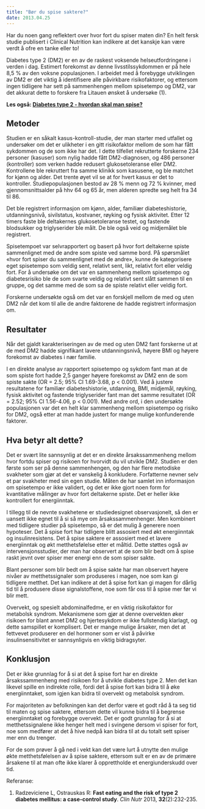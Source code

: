 ```yaml
---
title: "Bør du spise saktere?"
date: 2013.04.25
---
```


Har du noen gang reflektert over hvor fort du spiser maten din? En helt fersk studie publisert i Clinical Nutrition kan indikere at det kanskje kan være verdt å ofre en tanke eller to!

Diabetes type 2 (DM2) er en av de raskest voksende helseutfordringene i verden i dag. Estimert forekomst av denne livsstilssykdommen er på hele 8,5 % av den voksne populasjonen. I arbeidet med å forebygge utviklingen av DM2 er det viktig å identifisere alle påvirkbare risikofaktorer, og ettersom ingen tidligere har sett på sammenhengen mellom spisetempo og DM2, var det akkurat dette to forskere fra Litauen ønsket å undersøke (1).

**Les også: [Diabetes type 2 - hvordan skal man spise?](brokenlink/diabetes-type-2-kost/ "Diabetes type 2 – hvordan skal man spise?")**

## Metoder

Studien er en såkalt kasus-kontroll-studie, der man starter med utfallet og undersøker om det er ulikheter i en gitt risikofaktor mellom de som har fått sykdommen og de som ikke har det. I dette tilfellet rekrutterte forskerne 234 personer (kasuser) som nylig hadde fått DM2-diagnosen, og 486 personer (kontroller) som verken hadde redusert glukosetoleranse eller DM2. Kontrollene ble rekruttert fra samme klinikk som kasusene, og ble matchet for kjønn og alder. Det trente øyet vil se at for hvert kasus er det to kontroller. Studiepopulasjonen bestod av 28 % menn og 72 % kvinner, med gjennomsnittsalder på hhv 64 og 65 år, men alderen spredte seg helt fra 34 til 86.

Det ble registrert informasjon om kjønn, alder, familiær diabeteshistorie, utdanningsnivå, sivilstatus, kostvaner, røyking og fysisk aktivitet. Etter 12 timers faste ble deltakernes glukosetoleranse testet, og fastende blodsukker og triglyserider ble målt. De ble også veid og midjemålet ble registrert.

Spisetempoet var selvrapportert og basert på hvor fort deltakerne spiste sammenlignet med de andre som spiste ved samme bord. På spørsmålet «hvor fort spiser du sammenlignet med de andre», kunne de kategorisere eget spisetempo som veldig sent, relativt sent, likt, relativt fort eller veldig fort. For å undersøke om det var en sammenheng mellom spisetempo og diabetesrisiko ble de som svarte veldig og relativt sent slått sammen til en gruppe, og det samme med de som sa de spiste relativt eller veldig fort.

Forskerne undersøkte også om det var en forskjell mellom de med og uten DM2 når det kom til alle de andre faktorene de hadde registrert informasjon om.

## Resultater

Når det gjaldt karakteriseringen av de med og uten DM2 fant forskerne ut at de med DM2 hadde signifikant lavere utdanningsnivå, høyere BMI og høyere forekomst av diabetes i nær familie.

I en direkte analyse av rapportert spisetempo og sykdom fant man at de som spiste fort hadde 2,5 ganger høyere forekomst av DM2 enn de som spiste sakte (OR = 2.5; 95% CI 1.69-3.68, p \< 0.001). Ved å justere resultatene for familiær diabeteshistorie, utdanning, BMI, midjemål, røyking, fysisk aktivitet og fastende triglyserider fant man det samme resultatet (OR = 2.52; 95% CI 1.56-4.06, p \< 0.001). Med andre ord, i den undersøkte populasjonen var det en helt klar sammenheng mellom spisetempo og risiko for DM2, også etter at man hadde justert for mange mulige konfunderende faktorer.

## Hva betyr alt dette?

Det er svært lite sannsynlig at det er en direkte årsakssammenheng mellom hvor fortdu spiser og risikoen for hvorvidt du vil utvikle DM2. Studien er den første som ser på denne sammenhengen, og den har flere metodiske svakheter som gjør at det er vanskelig å konkludere. Forfatterne nevner selv et par svakheter med sin egen studie. Måten de har samlet inn informasjon om spisetempo er ikke validert, og det er ikke gjort noen form for kvantitative målinger av hvor fort deltakerne spiste. Det er heller ikke kontrollert for energiinntak.

I tillegg til de nevnte svakhetene er studiedesignet observasjonelt, så den er uansett ikke egnet til å si så mye om årsakssammenhenger. Men kombinert med tidligere studier på spisetempo, så er det mulig å generere noen hypoteser. Det å spise fort har tidligere blitt assosiert med økt energiinntak og insulinresistens. Det å spise saktere er assosiert med et lavere energiinntak og økt metthetsfølelse etter et måltid. Dette støttes også av intervensjonsstudier, der man har observert at de som blir bedt om å spise raskt jevnt over spiser mer energi enn de som spiser sakte.

Blant personer som blir bedt om å spise sakte har man observert høyere nivåer av metthetssignaler som produseres i magen, noe som kan gi tidligere metthet. Det kan indikere at det å spise fort kan gi magen for dårlig tid til å produsere disse signalstoffene, noe som får oss til å spise mer før vi blir mett.

Overvekt, og spesielt abdominalfedme, er en viktig risikofaktor for metabolsk syndrom. Mekanismene som gjør at denne overvekten øker risikoen for blant annet DM2 og hjertesykdom er ikke fullstendig klarlagt, og dette samspillet er komplisert. Det er mange mulige årsaker, men det at fettvevet produserer en del hormoner som er vist å påvirke insulinsensitivitet er sannsynligvis en viktig bidragsyter.

## Konklusjon

Det er ikke grunnlag for å si at det å spise fort har en direkte årsakssammenheng med risikoen for å utvikle diabetes type 2. Men det kan likevel spille en indirekte rolle, fordi det å spise fort kan bidra til å øke energiinntaket, som igjen kan bidra til overvekt og metabolsk syndrom.

For majoriteten av befolkningen kan det derfor være et godt råd å ta seg tid til maten og spise saktere, ettersom dette vil kunne bidra til å begrense energiinntaket og forebygge overvekt. Det er godt grunnlag for å si at metthetssignalene ikke henger helt med i svingene dersom vi spiser for fort, noe som medfører at det å hive nedpå kan bidra til at du totalt sett spiser mer enn du trenger.

For de som prøver å gå ned i vekt kan det være lurt å utnytte den mulige økte metthetsfølelsen av å spise saktere, ettersom sult er en av de primære årsakene til at man ofte ikke klarer å opprettholde et energiunderskudd over tid.

Referanse:

1.  Radzeviciene L, Ostrauskas R: **Fast eating and the risk of type 2 diabetes mellitus: a case-control study**. *Clin Nutr* 2013, **32**(2):232-235.
